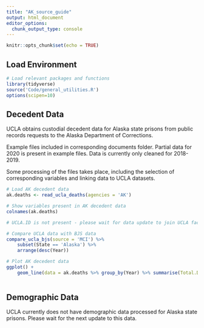 ```yaml
---
title: "AK_source_guide"
output: html_document
editor_options: 
  chunk_output_type: console
---
```


```r
knitr::opts_chunk$set(echo = TRUE)
```

## Load Environment

```r
# Load relevant packages and functions
library(tidyverse)
source('Code/general_utilities.R') 
options(scipen=10)
```

## Decedent Data

UCLA obtains custodial decedent data for Alaska state prisons from public records requests to the Alaska Department of Corrections.

Example files included in corresponding documents folder. Partial data for 2020 is present in example files. Data is currently only cleaned for 2018-2019.

Some processing of the files takes place, including the selection of corresponding variables and linking data 
to UCLA datasets. 

```r
# Load AK decedent data
ak.deaths <- read_ucla_deaths(agencies = 'AK')

# Show variables present in AK decedent data
colnames(ak.deaths)

# UCLA.ID is not present - please wait for data update to join UCLA facility data

# Compare UCLA data with BJS data
compare_ucla_bjs(source = 'MCI') %>%
    subset(State == 'Alaska') %>%
    arrange(desc(Year))

# Plot AK decedent data 
ggplot() +
    geom_line(data = ak.deaths %>% group_by(Year) %>% summarise(Total.Deaths = n()),aes(x = Year, y = Total.Deaths))
    

```


## Demographic Data

UCLA currently does not have demographic data processed for Alaska state prisons. Please wait for the next update to this data. 